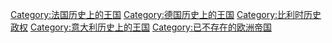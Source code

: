 [[Category:法国历史上的王国|Category:法国历史上的王国]]
[[Category:德国历史上的王国|Category:德国历史上的王国]]
[[Category:比利时历史政权|Category:比利时历史政权]]
[[Category:意大利历史上的王国|Category:意大利历史上的王国]]
[[Category:已不存在的欧洲帝国|Category:已不存在的欧洲帝国]]